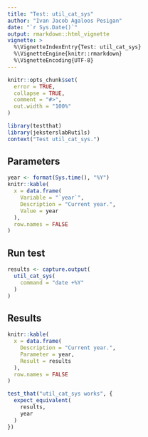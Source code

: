 ```yaml
---
title: "Test: util_cat_sys"
author: "Ivan Jacob Agaloos Pesigan"
date: "`r Sys.Date()`"
output: rmarkdown::html_vignette
vignette: >
  %\VignetteIndexEntry{Test: util_cat_sys}
  %\VignetteEngine{knitr::rmarkdown}
  %\VignetteEncoding{UTF-8}
---
```



```r
knitr::opts_chunk$set(
  error = TRUE,
  collapse = TRUE,
  comment = "#>",
  out.width = "100%"
)
```



```r
library(testthat)
library(jeksterslabRutils)
context("Test util_cat_sys.")
```


## Parameters


```r
year <- format(Sys.time(), "%Y")
knitr::kable(
  x = data.frame(
    Variable = "`year`",
    Description = "Current year.",
    Value = year
  ),
  row.names = FALSE
)
```


## Run test


```r
results <- capture.output(
  util_cat_sys(
    command = "date +%Y"
  )
)
```


## Results


```r
knitr::kable(
  x = data.frame(
    Description = "Current year.",
    Parameter = year,
    Result = results
  ),
  row.names = FALSE
)
```



```r
test_that("util_cat_sys works", {
  expect_equivalent(
    results,
    year
  )
})
```

